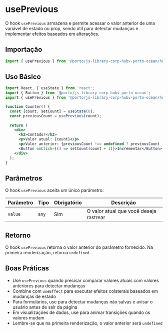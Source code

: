 

<Meta title="Components/UsePrevious" />

# usePrevious

O hook `usePrevious` armazena e permite acessar o valor anterior de uma variável de estado ou prop, sendo útil para detectar mudanças e implementar efeitos baseados em alterações.

## Importação

```jsx
import { usePrevious } from '@porto/js-library-corp-hubv-porto-ocean/hooks';
```

## Uso Básico

```jsx
import React, { useState } from 'react';
import { Button } from '@porto/js-library-corp-hubv-porto-ocean';
import { usePrevious } from '@porto/js-library-corp-hubv-porto-ocean/hooks';

function Counter() {
  const [count, setCount] = useState(0);
  const previousCount = usePrevious(count);
  
  return (
    <div>
      <h2>Contador</h2>
      <p>Valor atual: {count}</p>
      <p>Valor anterior: {previousCount !== undefined ? previousCount : 'Nenhum'}</p>
      <Button onClick={() => setCount(count + 1)}>Incrementar</Button>
    </div>
  );
}
```

## Parâmetros

O hook `usePrevious` aceita um único parâmetro:

| Parâmetro | Tipo | Obrigatório | Descrição |
|-----------|------|-------------|-----------|
| `value` | `any` | Sim | O valor atual que você deseja rastrear |

## Retorno

O hook `usePrevious` retorna o valor anterior do parâmetro fornecido. Na primeira renderização, retorna `undefined`.



## Boas Práticas

- Use `usePrevious` quando precisar comparar valores atuais com valores anteriores para detectar mudanças
- Combine com `useEffect` para executar efeitos colaterais baseados em mudanças de estado
- Para formulários, use para detectar mudanças não salvas e avisar o usuário antes de sair da página
- Em visualizações de dados, use para animar transições quando os valores mudam
- Lembre-se que na primeira renderização, o valor anterior será `undefined`
